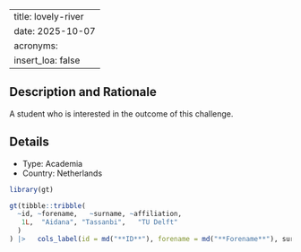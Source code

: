 
---
title: lovely-river
date: 2025-10-07
acronyms:
  insert_loa: false
---

## Description and Rationale

A student who is interested in the outcome of this challenge.

## Details

* Type: Academia
* Country: Netherlands

```r
library(gt)

gt(tibble::tribble(
  ~id, ~forename,   ~surname, ~affiliation,
   1L,  "Aidana", "Tassanbi",   "TU Delft"
  )
) |>   cols_label(id = md("**ID**"), forename = md("**Forename**"), surname ~ md("**Surname**"), affiliation ~ md("**Affiliation**"))
```

